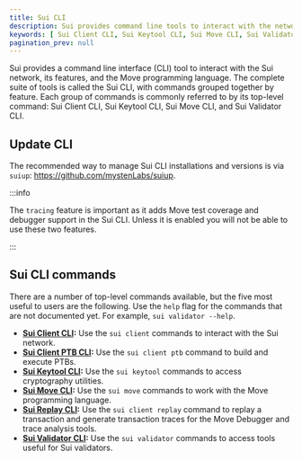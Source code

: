 ```yaml
---
title: Sui CLI
description: Sui provides command line tools to interact with the network, its features, and the Move programming language. Individual command groups are referred to as Sui Client CLI, Sui Keytool CLI, Sui Move CLI, and Sui Validator CLI.
keywords: [ Sui Client CLI, Sui Keytool CLI, Sui Move CLI, Sui Validator CLI, sui cli, update cli, sui cli commands, sui client PTB CLI, sui PTB CLI ] 
pagination_prev: null
---
```


Sui provides a command line interface (CLI) tool to interact with the Sui network, its features, and the Move programming language. The complete suite of tools is called the Sui CLI, with commands grouped together by feature. Each group of commands is commonly referred to by its top-level command: Sui Client CLI, Sui Keytool CLI, Sui Move CLI, and Sui Validator CLI.

<ImportContent source="cli-check-install.mdx" mode="snippet" />

## Update CLI

The recommended way to manage Sui CLI installations and versions is via `suiup`: https://github.com/mystenLabs/suiup.

:::info

The `tracing` feature is important as it adds Move test coverage and debugger support in the Sui CLI. Unless it is enabled you will not be able to use these two features.

:::

## Sui CLI commands

There are a number of top-level commands available, but the five most useful to users are the following. Use the `help` flag for the commands that are not documented yet. For example, `sui validator --help`.

- **[Sui Client CLI](./cli/client.mdx):** Use the `sui client` commands to interact with the Sui network.
- **[Sui Client PTB CLI](./cli/ptb.mdx):** Use the `sui client ptb` command to build and execute PTBs.
- **[Sui Keytool CLI](./cli/keytool.mdx):** Use the `sui keytool` commands to access cryptography utilities.
- **[Sui Move CLI](./cli/move.mdx):** Use the `sui move` commands to work with the Move programming language.
- **[Sui Replay CLI](./cli/replay.mdx):** Use the `sui client replay` command to replay a transaction and generate transaction traces for the Move Debugger and trace analysis tools.
- **[Sui Validator CLI](./cli/validator.mdx):** Use the `sui validator` commands to access tools useful for Sui validators.
